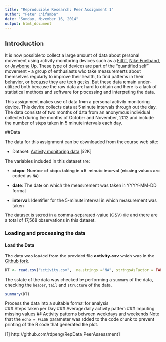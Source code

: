 ```yaml
---
title: "Reproducible Research: Peer Assignment 1"
author: "Peter Chifamba"
date: "Sunday, November 16, 2014"
output: html_document
---
```

## Introduction
It is now possible to collect a large amount of data about personal
movement using activity monitoring devices such as a
[Fitbit](http://www.fitbit.com), [Nike
Fuelband](http://www.nike.com/us/en_us/c/nikeplus-fuelband), or
[Jawbone Up](https://jawbone.com/up). These type of devices are part of
the "quantified self" movement -- a group of enthusiasts who take
measurements about themselves regularly to improve their health, to
find patterns in their behavior, or because they are tech geeks. But
these data remain under-utilized both because the raw data are hard to
obtain and there is a lack of statistical methods and software for
processing and interpreting the data.

This assignment makes use of data from a personal activity monitoring
device. This device collects data at 5 minute intervals through out the
day. The data consists of two months of data from an anonymous
individual collected during the months of October and November, 2012
and include the number of steps taken in 5 minute intervals each day.

##Data

The data for this assignment can be downloaded from the course web
site:

* Dataset: [Activity monitoring data](https://d396qusza40orc.cloudfront.net/repdata%2Fdata%2Factivity.zip) [52K]

The variables included in this dataset are:

* **steps**: Number of steps taking in a 5-minute interval (missing
    values are coded as `NA`)

* **date**: The date on which the measurement was taken in YYYY-MM-DD
    format

* **interval**: Identifier for the 5-minute interval in which
    measurement was taken




The dataset is stored in a comma-separated-value (CSV) file and there
are a total of 17,568 observations in this
dataset.  

### Loading and processing the data
#### Load the Data
The data was loaded from the provided file **activity.csv** which was in the [Github fork](http://github.com/rdpeng/RepData_PeerAssessment1).
```r
DT <- read.csv("activity.csv",  na.strings ="NA", stringsAsFactor = FALSE)
```

The sstate of the data was checked by performing a `summary` of the data, checking the `header`, `tail` and `structure` of the data.

```r
summary(DT)
```
Process the data into a suitable format for analysis  
### Steps taken per Day
### Average daily activity pattern
### Imputing missing values
## Activity patterns between weekdays and weekends
Note that the `echo = FALSE` parameter was added to the code chunk to prevent printing of the R code that generated the plot.  

[1] http://github.com/rdpeng/RepData_PeerAssessment1